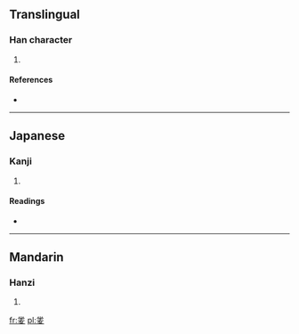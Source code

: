 ==Translingual==

===Han character===
{{Han char|rn=35|rad=夊|as=07|sn=10|four=8840<sub>7</sub>|canj=人人土水 (OOGE)}}

# {{defn|Han|sort=夊07}}

====References====
* {{Han ref|kx=0245.110|dkj=05719|hdz=20870.020|uh=590E|ud=22798|bh=D159|bd=53593}}

----

==Japanese==

===Kanji===
{{ja-kanji|grade=|rs=夊07}}

# {{defn|Japanese|sort=夊07}}

====Readings====
* {{ja-readings|on=[[さ]] (sa), [[しゃ]] (sha), [[さい]] (sai)|kun=[[いつわる]] (itsuwaru)}}

----

==Mandarin==

===Hanzi===
{{cmn-hanzi|pin=[[jiǎ]] ([[jia3]]), [[zuò]] ([[zuo4]])|wg=chia<sup>3</sup>, tso<sup>4</sup>}}

# {{defn|Mandarin|sort=夊07}}

[[fr:夎]]
[[pl:夎]]